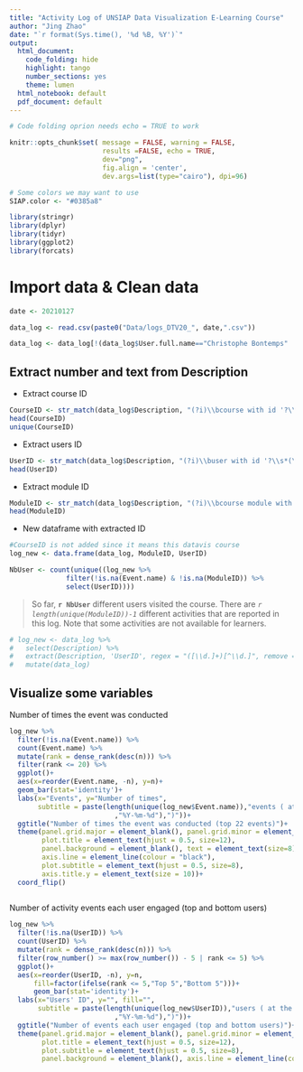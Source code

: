 ```yaml
---
title: "Activity Log of UNSIAP Data Visualization E-Learning Course"
author: "Jing Zhao"
date: "`r format(Sys.time(), '%d %B, %Y')`"
output:
  html_document:  
    code_folding: hide
    highlight: tango
    number_sections: yes
    theme: lumen
  html_notebook: default
  pdf_document: default
---
```


```r
# Code folding oprion needs echo = TRUE to work 

knitr::opts_chunk$set( message = FALSE, warning = FALSE, 
                       results =FALSE, echo = TRUE, 
                       dev="png", 
                       fig.align = 'center',
                       dev.args=list(type="cairo"), dpi=96)

# Some colors we may want to use
SIAP.color <- "#0385a8"


```


```r
library(stringr)
library(dplyr)
library(tidyr)
library(ggplot2)
library(forcats)

```

# Import data &  Clean data

```r

date <- 20210127

data_log <- read.csv(paste0("Data/logs_DTV20_", date,".csv"))

```


```r
data_log <- data_log[!(data_log$User.full.name=="Christophe Bontemps" | data_log$User.full.name=="Ni Ni Thein" | data_log$Component=="Recycle bin"),]

```

## Extract number and text from Description

- Extract course ID
```r
CourseID <- str_match(data_log$Description, "(?i)\\bcourse with id '?\\s*(\\d+)")[,2]
head(CourseID)
unique(CourseID)
```

- Extract users ID
```r
UserID <- str_match(data_log$Description, "(?i)\\buser with id '?\\s*(\\d+)")[,2]
head(UserID)
```

- Extract module ID
```r
ModuleID <- str_match(data_log$Description, "(?i)\\bcourse module with id '?\\s*(\\d+)")[,2]
head(ModuleID)

```

 
- New dataframe with extracted ID
```r
#CourseID is not added since it means this datavis course
log_new <- data.frame(data_log, ModuleID, UserID)

NbUser <- count(unique((log_new %>%
              filter(!is.na(Event.name) & !is.na(ModuleID)) %>%
              select(UserID))))


```




> So far, **`r NbUser`** different users visited the course.  There are *`r length(unique(ModuleID))-1`*  different activities that are reported in this log. Note that some activities are not available for learners. 



```r
# log_new <- data_log %>%
#   select(Description) %>%
#   extract(Description, 'UserID', regex = "([\\d.]+)[^\\d.]", remove = FALSE) %>%
#   mutate(data_log)
```




## Visualize some variables
Number of times the event was conducted
```r
log_new %>%
  filter(!is.na(Event.name)) %>%
  count(Event.name) %>%
  mutate(rank = dense_rank(desc(n))) %>% 
  filter(rank <= 20) %>% 
  ggplot()+
  aes(x=reorder(Event.name, -n), y=n)+
  geom_bar(stat='identity')+
  labs(x="Events", y="Number of times", 
       subtitle = paste(length(unique(log_new$Event.name)),"events ( at the time", format(file.info("Data/logs_DTV20_20210121-1615.csv")["mtime"]
                          ,"%Y-%m-%d"),")"))+
  ggtitle("Number of times the event was conducted (top 22 events)")+
  theme(panel.grid.major = element_blank(), panel.grid.minor = element_blank(), 
        plot.title = element_text(hjust = 0.5, size=12),
        panel.background = element_blank(), text = element_text(size=8), 
        axis.line = element_line(colour = "black"), 
        plot.subtitle = element_text(hjust = 0.5, size=8),
        axis.title.y = element_text(size = 10))+
  coord_flip()
  
```

Number of activity events each user engaged (top and bottom users)
```r
log_new %>%
  filter(!is.na(UserID)) %>%
  count(UserID) %>%
  mutate(rank = dense_rank(desc(n))) %>% 
  filter(row_number() >= max(row_number()) - 5 | rank <= 5) %>%
  ggplot()+
  aes(x=reorder(UserID, -n), y=n, 
      fill=factor(ifelse(rank <= 5,"Top 5","Bottom 5")))+
      geom_bar(stat='identity')+
  labs(x="Users' ID", y="", fill="",
       subtitle = paste(length(unique(log_new$UserID)),"users ( at the time", format(file.info("Data/logs_DTV20_20210121-1615.csv")["mtime"]
                          ,"%Y-%m-%d"),")"))+
  ggtitle("Number of events each user engaged (top and bottom users)")+
  theme(panel.grid.major = element_blank(), panel.grid.minor = element_blank(), 
        plot.title = element_text(hjust = 0.5, size=12), 
        plot.subtitle = element_text(hjust = 0.5, size=8),
        panel.background = element_blank(), axis.line = element_line(colour = "black"))

```

